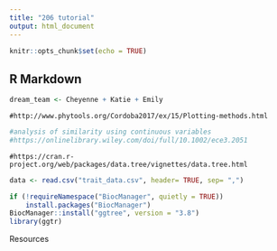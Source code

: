 ```yaml
---
title: "206 tutorial"
output: html_document
---
```


```r
knitr::opts_chunk$set(echo = TRUE)
```

## R Markdown
```r
dream_team <- Cheyenne + Katie + Emily
```

```Tree
#http://www.phytools.org/Cordoba2017/ex/15/Plotting-methods.html

```

```r
#analysis of similarity using continuous variables
#https://onlinelibrary.wiley.com/doi/full/10.1002/ece3.2051
```

```building
#https://cran.r-project.org/web/packages/data.tree/vignettes/data.tree.html
```

```r
data <- read.csv("trait_data.csv", header= TRUE, sep= ",")
```




```r
if (!requireNamespace("BiocManager", quietly = TRUE))
    install.packages("BiocManager")
BiocManager::install("ggtree", version = "3.8")
library(ggtr)
```

Resources
